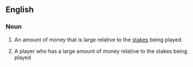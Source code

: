 ==English==

===Noun===
{{en-noun|head=[[deep]] [[stack]]}}

# {{lb|en|poker}} An amount of money that is large relative to the [[stakes]] being played
# {{lb|en|poker}} A player who has a large amount of money relative to the stakes being played